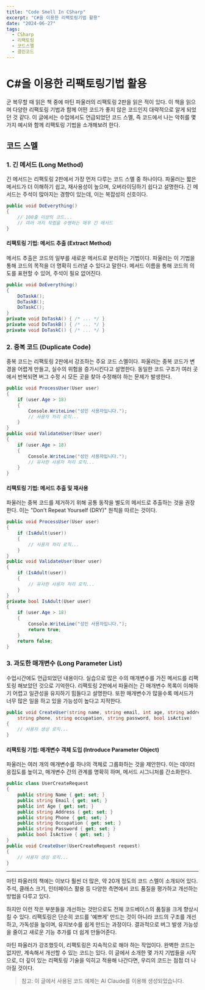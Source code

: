 ```yaml
---
title: "Code Smell In CSharp"
excerpt: "C#을 이용한 리팩토링기법 활용"
date: "2024-06-27"
tags:
  - CSharp
  - 리팩토링
  - 코드스멜
  - 클린코드
---
```


# C#을 이용한 리팩토링기법 활용
군 복무할 때 읽은 책 중에 마틴 파울러의 리팩토링 2판을 읽은 적이 있다. 이 책을 읽으며 다양한 리팩토링 기법과 함께 어떤 코드가 좋지 않은 코드인지 대략적으로 알게 되었던 것 같다.
이 글에서는 수업에서도 언급되었던 코드 스멜, 즉 코드에서 나는 악취를 몇가지 예시와 함께 리팩토링 기법을 소개해보려 한다.
## 코드 스멜
### 1. 긴 메서드 (Long Method)
긴 메서드는 리팩토링 2판에서 가장 먼저 다루는 코드 스멜 중 하나이다. 파울러는 짧은 메서드가 더 이해하기 쉽고, 재사용성이 높으며, 오버라이딩하기 쉽다고 설명한다. 긴 메서드는 주석이 많아지는 경향이 있는데, 이는 복잡성의 신호이다.
``` csharp
public void DoEverything()
{
    // 100줄 이상의 코드...
    // 여러 가지 작업을 수행하는 매우 긴 메서드
}
``` 
#### 리팩토링 기법: 메서드 추출 (Extract Method)
메서드 추출은 코드의 일부를 새로운 메서드로 분리하는 기법이다. 파울러는 이 기법을 통해 코드의 목적을 더 명확히 드러낼 수 있다고 말한다. 메서드 이름을 통해 코드의 의도를 표현할 수 있어, 주석이 필요 없어진다.
``` csharp
public void DoEverything()
{
    DoTaskA();
    DoTaskB();
    DoTaskC();
}
private void DoTaskA() { /* ... */ }
private void DoTaskB() { /* ... */ }
private void DoTaskC() { /* ... */ }
```
### 2. 중복 코드 (Duplicate Code)
중복 코드는 리팩토링 2판에서 강조하는 주요 코드 스멜이다. 파울러는 중복 코드가 변경을 어렵게 만들고, 실수의 위험을 증가시킨다고 설명한다. 동일한 코드 구조가 여러 곳에서 반복되면 버그 수정 시 모든 곳을 찾아 수정해야 하는 문제가 발생한다.
``` csharp
public void ProcessUser(User user)
{
    if (user.Age > 18)
    {
        Console.WriteLine("성인 사용자입니다.");
        // 사용자 처리 로직...
    }
}
public void ValidateUser(User user)
{
    if (user.Age > 18)
    {
        Console.WriteLine("성인 사용자입니다.");
        // 유사한 사용자 처리 로직...
    }
}
```
#### 리팩토링 기법: 메서드 추출 및 재사용
파울러는 중복 코드를 제거하기 위해 공통 동작을 별도의 메서드로 추출하는 것을 권장한다. 이는 "Don't Repeat Yourself (DRY)" 원칙을 따르는 것이다.
``` csharp
public void ProcessUser(User user)
{
    if (IsAdult(user))
    {
        // 사용자 처리 로직...
    }
}
public void ValidateUser(User user)
{
    if (IsAdult(user))
    {
        // 유사한 사용자 처리 로직...
    }
}
private bool IsAdult(User user)
{
    if (user.Age > 18)
    {
        Console.WriteLine("성인 사용자입니다.");
        return true;
    }
    return false;
}
```
### 3. 과도한 매개변수 (Long Parameter List)
수업시간에도 언급되었던 내용이다. 실습으로 많은 수의 매개변수를 가진 메서드를 리팩토링 해보았던 것으로 기억한다.
리팩토링 2판에서 파울러는 긴 매개변수 목록이 이해하기 어렵고 일관성을 유지하기 힘들다고 설명한다. 또한 매개변수가 많을수록 메서드가 너무 많은 일을 하고 있을 가능성이 높다고 지적한다.
```csharp
public void CreateUser(string name, string email, int age, string address, 
    string phone, string occupation, string password, bool isActive)
{
    // 사용자 생성 로직...
}
```
#### 리팩토링 기법: 매개변수 객체 도입 (Introduce Parameter Object)
파울러는 여러 개의 매개변수를 하나의 객체로 그룹화하는 것을 제안한다. 이는 데이터 응집도를 높이고, 매개변수 간의 관계를 명확히 하며, 메서드 시그니처를 간소화한다.
```csharp
public class UserCreateRequest
{
    public string Name { get; set; }
    public string Email { get; set; }
    public int Age { get; set; }
    public string Address { get; set; }
    public string Phone { get; set; }
    public string Occupation { get; set; }
    public string Password { get; set; }
    public bool IsActive { get; set; }
}
public void CreateUser(UserCreateRequest request)
{
    // 사용자 생성 로직...
}
```
----
마틴 파울러의 책에는 이보다 훨씬 더 많은, 약 20개 정도의 코드 스멜이 소개되어 있다. 주석, 클래스 크기, 인터페이스 활용 등 다양한 측면에서 코드 품질을 평가하고 개선하는 방법을 다루고 있다.

하지만 이런 작은 부분들을 개선하는 것만으로도 전체 코드베이스의 품질을 크게 향상시킬 수 있다. 리팩토링은 단순히 코드를 '예쁘게' 만드는 것이 
아니라 코드의 구조를 개선하고, 가독성을 높이며, 유지보수를 쉽게 만드는 과정이다. 결과적으로 버그 발생 가능성을 줄이고 새로운 기능 추가를 더 쉽게 만들어준다.

마틴 파울러가 강조했듯이, 리팩토링은 지속적으로 해야 하는 작업이다. 완벽한 코드는 없지만, 계속해서 개선할 수 있는 코드는 있다. 이 글에서 소개한 몇 가지 기법들을 시작으로, 더 깊이 있는 리팩토링 기술을 익히고 적용해 나간다면, 우리의 코드는 점점 더 나아질 것이다.

>참고: 이 글에서 사용된 코드 예제는 AI Claude를 이용해 생성되었습니다.